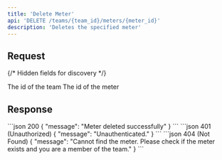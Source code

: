 ```yaml
---
title: 'Delete Meter'
api: 'DELETE /teams/{team_id}/meters/{meter_id}'
description: 'Deletes the specified meter'
---
```

## Request
{/* Hidden fields for discovery */}
<ParamField path="team_id" type="integer" hidden required/>
<ParamField path="meter_id" type="integer" hidden required/>

<Tabs>
    <Tab title="Path">
        <ParamField path="team_id" type="integer" required>
            The id of the team
        </ParamField>
        <ParamField path="meter_id" type="integer" required>
            The id of the meter
        </ParamField>
    </Tab>
</Tabs>

## Response
<Tabs>
    <Tab title="Example">
        <CodeGroup>
            ```json 200
            {
                "message": "Meter deleted successfully"
            }
            ```
            ```json 401 (Unauthorized)
            {
                "message": "Unauthenticated."
            }
            ```
            ```json 404 (Not Found)
            {
                "message": "Cannot find the meter. Please check if the meter exists and you are a member of the team."
            }
            ```
        </CodeGroup>
    </Tab>
</Tabs>